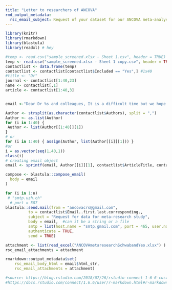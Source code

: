 ```yaml
---
title: "Letter to researchers of ANCOVA"
rmd_output_metadata:
  rsc_email_subject: Request of your dataset for our ANCOVA meta-analysis
---
```


```r
library(knitr)
library(rmarkdown)
library(blastula)
library(readxl) # hey
```

```r
#temp <- read.csv("sample_screened.xlsx - Sheet 1.csv", header = TRUE)
temp <- read.csv("sample_screened.xlsx - Sheet 1 copy.csv", header = TRUE)
contactlist <- data.frame(temp)
contactlist <- contactlist[contactlist$Included == "Yes",] #1x40
#title <- "Dr"
journal <- contactlist[1:40,23]
name <- contactlist[,1]
article <- contactlist[1:40,3]



```


```r
email <-"Dear Dr %s and colleagues, It is a difficult time but we hope this email finds you well. We are researchers at the Centre for Reproducible Science at University of Zurich, Switzerland. We are interested in re-analyzing studies using Analysis of Covariance (ANCOVA) published in highly ranked journals and in the fields of medicine, multidisciplinary science, neuroscience and psychiatry. We want to explore how many studies share data when requested and if we are able to reanalyze results from ANCOVA. Our study has been registered and the protocol is available here: https://osf.io/4mfdh/. Your study entitled ‘%s’ recently published in ‘%s’ is one such study we had sampled. We would greatly appreciate it if you can share with us a minimal dataset from your study (with explained labels for each variable) and some analysis code that might be relevant. We do not require the full data, only the minimal dataset to reproduce the ANCOVA result. Also, if your paper contains multiple ANCOVAs, we only aim to reproduce the first one reported in the paper. We kindly ask you to specify which are your dependent variables, independent variables and covariates in the excel file attached. We would highly appreciate it if data can be made available in the next 14 days, if possible. It is a difficult time but we hope for your support so we can continue our research project. The findings of our study are aimed to improve teaching of best statistical practices and to improve the reproducibility of research findings. We thank you for your assistance in advance. Please reach out to us if you have any questions and we would be happy to elaborate more on the purpose of our study. Kind regards,Simon Schwab Audrey Yeo \\n -- Simon Schwab, PhD University of Zurich Center for Reproducible Science Hirschengraben 84 | 8001 Zurich | Switzerland | Phone: +41 44 63 44976 | simon.schwab@uzh.ch | www.crs.uzh.ch | https://schw4b.github.io"

Author <- strsplit(as.character(contactlist$Authors), split = ",")
Author <- as.list(Author)
for (i in 1:40) {
 Author <- list(Author[[1:40]][1])
}
# or
for (i in 1:40) { assign(Author, list(Author[[i]][1])) }
#or
i = as.vector(seq(1,40,1))
class(i)
# creating email object
email <- sprintf(email, Author[[i]][1], contactlist$ArticleTitle, contactlist$JournalTitle) 

compose <- blastula::compose_email(
  body = email
)


```



```r
for (i in 1:n)
 # "smtp.uzh.ch"
  # port = 587
blastula::send.mail(from = "ancovacrs@gmail.com",
          to = contactlist$Email..first.last.corresponding.,
          subject = "Request for data for meta-research study",
          body = email,  #can it be a string or a file
          smtp = list(host.name = "smtp.gmail.com", port = 465, user.name = "ancovacrs@gmail.com", passwd = "ancova_crs2020", ssl = TRUE),              
          authenticate = TRUE,
          send = TRUE)

attachment <- list(read_excel("ANCOVAmetaresearchSchwabandYeo.xlsx") )
rsc_email_attachments = attachment

rmarkdown::output_metadata$set(
    rsc_email_body_html = email$html_str,
    rsc_email_attachments = attachment)

```



```r
#source: https://blog.rstudio.com/2018/07/26/rstudio-connect-1-6-6-custom-emails/
#https://docs.rstudio.com/connect/1.6.6/user/r-markdown.html#r-markdown-email-body
```

